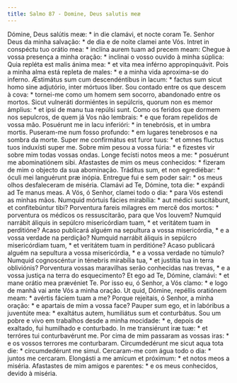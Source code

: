 ```yaml
---
title: Salmo 87 - Domine, Deus salutis meæ
---
```


<div class="grid grid-cols-2 gap-5">
  <span class="col-6 dropcaps text-justify">
    Dómine, Deus salútis meæ: * in die clamávi, et nocte coram Te.
  </span>
  <span class="col-6 dropcaps text-justify">
    Senhor Deus da minha salvação: * de dia e de noite clamei ante Vós.
  </span>
  <span class="col-6 text-justify">
    Intret in conspéctu tuo orátio mea: * inclína aurem tuam ad precem meam:
  </span>
  <span class="col-6 text-justify">
    Chegue à vossa presença a minha oração: * inclinai o vosso ouvido à minha
    súplica:
  </span>
  <span class="col-6 text-justify">
    Quia repléta est malis ánima mea: * et vita mea inférno appropinquávit.
  </span>
  <span class="col-6 text-justify">
    Pois a minha alma está repleta de males: * e a minha vida aproxima-se do
    inferno.
  </span>
  <span class="col-6 text-justify">
    Æstimátus sum cum descendéntibus in lacum: * factus sum sicut homo sine
    adjutório, inter mórtuos liber.
  </span>
  <span class="col-6 text-justify">
    Sou contado entre os que descem à cova: * tornei-me como um homem sem
    socorro, abandonado entre os mortos.
  </span>
  <span class="col-6 text-justify">
    Sicut vulneráti dormiéntes in sepúlcris, quorum non es memor ámplius: * et
    ipsi de manu tua repúlsi sunt.
  </span>
  <span class="col-6 text-justify">
    Como os feridos que dormem nos sepulcros, de quem já Vos não lembrais: * e
    que foram repelidos de vossa mão.
  </span>
  <span class="col-6 text-justify">
    Posuérunt me in lacu inferióri: * in tenebrósis, et in umbra mortis.
  </span>
  <span class="col-6 text-justify">
    Puseram-me num fosso profundo: * em lugares tenebrosos e na sombra da morte.
  </span>
  <span class="col-6 text-justify">
    Super me confirmátus est furor tuus: * et omnes fluctus tuos induxísti super
    me.
  </span>
  <span class="col-6 text-justify">
    Sobre mim pesou a vossa fúria: * e fizestes vir sobre mim todas vossas
    ondas.
  </span>
  <span class="col-6 text-justify">
    Longe fecísti notos meos a me: * posuérunt me abominatiónem sibi.
  </span>
  <span class="col-6 text-justify">
    Afastastes de mim os meus conhecidos: * fizeram de mim o objecto da sua
    abominação.
  </span>
  <span class="col-6 text-justify">
    Tráditus sum, et non egrediébar: * óculi mei languérunt præ inópia.
  </span>
  <span class="col-6 text-justify">
    Entregue fui e sem poder sair: * os meus olhos desfaleceram de miséria.
  </span>
  <span class="col-6 text-justify">
    Clamávi ad Te, Dómine, tota die: * expándi ad Te manus meas.
  </span>
  <span class="col-6 text-justify">
    A Vós, ó Senhor, clamei todo o dia: * para Vós estendi as minhas mãos.
  </span>
  <span class="col-6 text-justify">
    Numquid mórtuis fácies mirabília: * aut médici suscitábunt, et confitebúntur
    tibi?
  </span>
  <span class="col-6 text-justify">
    Porventura fareis milagres em mercê dos mortos: * porventura os médicos os
    ressuscitarão, para que Vos louvem?
  </span>
  <span class="col-6 text-justify">
    Numquid narrábit áliquis in sepúlcro misericórdiam tuam, * et veritátem tuam
    in perditióne?
  </span>
  <span class="col-6 text-justify">
    Acaso publicará alguém na sepultura a vossa misericórdia, * e a vossa
    verdade na perdição?
  </span>
  <span class="col-6 text-justify">
    Numquid narrábit áliquis in sepúlcro misericórdiam tuam, * et veritátem tuam
    in perditióne?
  </span>
  <span class="col-6 text-justify">
    Acaso publicará alguém na sepultura a vossa misericórdia, * e a vossa
    verdade no túmulo?
  </span>
  <span class="col-6 text-justify">
    Numquid cognoscéntur in ténebris mirabília tua, * et justítia tua in terra
    obliviónis?
  </span>
  <span class="col-6 text-justify">
    Porventura vossas maravilhas serão conhecidas nas trevas, * e a vossa
    justiça na terra do esquecimento?
  </span>
  <span class="col-6 text-justify">
    Et ego ad Te, Dómine, clamávi: * et mane orátio mea prævéniet Te.
  </span>
  <span class="col-6 text-justify">
    Por isso eu, ó Senhor, a Vós clamo: * e logo de manhã vai ante Vós a minha
    oração.
  </span>
  <span class="col-6 text-justify">
    Ut quid, Dómine, repéllis oratiónem meam: * avértis fáciem tuam a me?
  </span>
  <span class="col-6 text-justify">
    Porque rejeitais, ó Senhor, a minha oração: * e apartais de mim a vossa
    face?
  </span>
  <span class="col-6 text-justify">
    Pauper sum ego, et in labóribus a juventúte mea: * exaltátus autem,
    humiliátus sum et conturbátus.
  </span>
  <span class="col-6 text-justify">
    Sou um pobre e vivo em trabalhos desde a minha mocidade: * e, depois de
    exaltado, fui humilhado e conturbado.
  </span>
  <span class="col-6 text-justify">
    In me transiérunt iræ tuæ: * et terróres tui conturbavérunt me.
  </span>
  <span class="col-6 text-justify">
    Por cima de mim passaram as vossas iras: * e os vossos terrores me
    conturbaram.
  </span>
  <span class="col-6 text-justify">
    Circumdedérunt me sicut aqua tota die: * circumdedérunt me simul.
  </span>
  <span class="col-6 text-justify">
    Cercaram-me com água todo o dia: * juntos me cercaram.
  </span>
  <span class="col-6 text-justify">
    Elongásti a me amícum et próximum: * et notos meos a miséria.
  </span>
  <span class="col-6 text-justify">
    Afastastes de mim amigos e parentes: * e os meus conhecidos, devido à
    miséria.
  </span>
</div>
